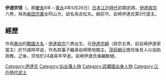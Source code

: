 '''伊達宗信'''（{{bd|1603年||1627年|7月9日}}，即[[慶長|慶長]]8年－[[寬永|寬永]]4年5月26日）[[日本|日本]][[江戶時代|江戶時代]]初期武將。[[伊達政宗|伊達政宗]]六男，母為[[柴田宗義|柴田宗義]]女阿山方。幼名為吉松丸。越前守。岩崎伊達氏第2代當主。

==經歷==
作為[[奧州|奧州]]的[[戰國大名|戰國大名]]・[[伊達政宗|伊達政宗]]六男出生。兄[[伊達宗綱|伊達宗綱]]（政宗五男，前岩崎伊達家當主）於15歳時早逝，作為其養子繼承岩崎險地館主。[[茂庭綱元|茂庭綱元]]擔任後見人以協助政務。之後，宗信於24歳英年早逝。岩崎伊達氏後繼斷絕。

[[Category:伊達氏|Category:伊達氏]]
[[Category:仙台藩人物|Category:仙台藩人物]]
[[Category:武藏國出身人物|Category:武藏國出身人物]]
[[Category:江戶時代武士|Category:江戶時代武士]]